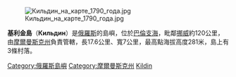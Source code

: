 [[Image:Кильдин_на_карте_1790_года.jpg|thumb]]

'''基利金島'''（'''Кильдин'''）是[[俄羅斯|俄羅斯]]的島嶼，位於[[巴倫支海|巴倫支海]]，毗鄰[[挪威|挪威]]約120公里，由[[摩爾曼斯克州|摩爾曼斯克州]]負責管轄，長17.6公里、寬7公里，最高點海拔高度281米，島上有3條村落。

{{coord|69|19|10|N|34|20|55|E|display=title|region:RU_type:isle_source:GNS-ruwiki}}

{{Russia-geo-stub}}
{{DEFAULTSORT:Кильдин}}
[[Category:俄羅斯島嶼|Category:俄羅斯島嶼]]
[[Category:摩爾曼斯克州|Category:摩爾曼斯克州]]
[[Category:巴倫支海島嶼|Kildin]]